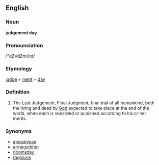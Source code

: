 {{wikipedia}}
==English==

===Noun===
'''judgement day'''

===Pronounciation===
/"dZVdZm(<schwa>)nt/

===Etymology===
[[judge]] + [[ment]] + [[day]]

===Definition===
#The Last Judgement, Final Judgment, final trial of all humankind, both the living and dead by [[God]] expected to take place at the end of the world, when each is rewarded or punished according to his or her merits.

===Synonyms===
*[[apocalypse]]
*[[armageddon]]
*[[doomsday]]
*[[ragnarok]]